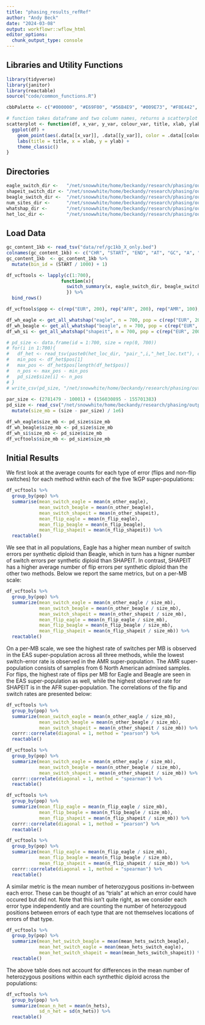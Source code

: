 ```yaml
---
title: "phasing_results_refRef"
author: "Andy Beck"
date: "2024-03-08"
output: workflowr::wflow_html
editor_options:
  chunk_output_type: console
---
```


## Libraries and Utility Functions

```r
library(tidyverse)
library(janitor)
library(reactable)
source("code/common_functions.R")

cbbPalette <- c("#000000", "#E69F00", "#56B4E9", "#009E73", "#F0E442", "#0072B2", "#D55E00", "#CC79A7")
```

```r
# function takes dataframe and two column names, returns a scatterplot
scatterplot <- function(df, x_var, y_var, colour_var, title, xlab, ylab){
  ggplot(df) +
    geom_point(aes(.data[[x_var]], .data[[y_var]], color = .data[[colour_var]])) +
    labs(title = title, x = xlab, y = ylab) +
    theme_classic()
}
```


## Directories

```r
eagle_switch_dir <-   "/net/snowwhite/home/beckandy/research/phasing/output/switch_errors/switch_errors/eagle/annotated/"
shapeit_switch_dir <- "/net/snowwhite/home/beckandy/research/phasing/output/switch_errors/switch_errors/shapeit/annotated/"
beagle_switch_dir <-  "/net/snowwhite/home/beckandy/research/phasing/output/switch_errors/switch_errors/beagle/annotated/"
num_sites_dir <-      "/net/snowwhite/home/beckandy/research/phasing/output/switch_errors/vcf_n_sites/"
whatshap_dir <-       "/net/snowwhite/home/beckandy/research/phasing/output/switch_errors/whatshap/"
het_loc_dir <-        "/net/snowwhite/home/beckandy/research/phasing/output/switch_errors/het_loc/"
```

## Load Data

```r
gc_content_1kb <- read_tsv("data/ref/gc1kb_X_only.bed")
colnames(gc_content_1kb) <- c("CHR", "START", "END", "AT", "GC", "A", "C", "G", "T", "TOTAL", "OTHER", "LENGTH")
gc_content_1kb  <- gc_content_1kb %>%
  mutate(bin_id = (START / 1000) + 1)

df_vcftools <- lapply(c(1:700), 
                    function(x){
                      switch_summary(x, eagle_switch_dir, beagle_switch_dir, shapeit_switch_dir, gc_content_1kb, het_loc_dir)
                      }) %>%
  bind_rows()

df_vcftools$pop <- c(rep("EUR", 200), rep("AFR", 200), rep("AMR", 100), rep("EAS", 100), rep("SAS", 100))

df_wh_eagle <- get_all_whatshap("eagle", n = 700, pop = c(rep("EUR", 200), rep("AFR", 200), rep("AMR", 100), rep("EAS", 100), rep("SAS", 100)))
df_wh_beagle <- get_all_whatshap("beagle", n = 700, pop = c(rep("EUR", 200), rep("AFR", 200), rep("AMR", 100), rep("EAS", 100), rep("SAS", 100)))
df_wh_si <- get_all_whatshap("shapeit", n = 700, pop = c(rep("EUR", 200), rep("AFR", 200), rep("AMR", 100), rep("EAS", 100), rep("SAS", 100)))

# pd_size <- data.frame(id = 1:700, size = rep(0, 700))
# for(i in 1:700){
#   df_het <- read_tsv(paste0(het_loc_dir, "pair_",i,"_het_loc.txt"), col_names = c("chr", "pos", "gt", "X"),show_col_types = FALSE)
#   min_pos <- df_het$pos[1]
#   max_pos <- df_het$pos[length(df_het$pos)]
#   n_pos <- max_pos - min_pos
#   pd_size$size[i] <- n_pos
# }
# write_csv(pd_size, "/net/snowwhite/home/beckandy/research/phasing/output/switch_errors/het_loc/phased_size.csv")
    
par_size <- (2781479 - 10001) + (156030895 - 155701383)
pd_size <- read_csv("/net/snowwhite/home/beckandy/research/phasing/output/switch_errors/het_loc/phased_size.csv",show_col_types = FALSE) %>%
  mutate(size_mb = (size - par_size) / 1e6)

df_wh_eagle$size_mb <- pd_size$size_mb
df_wh_beagle$size_mb <- pd_size$size_mb
df_wh_si$size_mb <- pd_size$size_mb
df_vcftools$size_mb <- pd_size$size_mb
```

## Initial Results

We first look at the average counts for each type of error (flips and non-flip switches) for each method within each of the five 1kGP super-populations:

```r
df_vcftools %>%
  group_by(pop) %>%
  summarise(mean_switch_eagle = mean(n_other_eagle),
            mean_switch_beagle = mean(n_other_beagle),
            mean_switch_shapeit = mean(n_other_shapeit),
            mean_flip_eagle = mean(n_flip_eagle),
            mean_flip_beagle = mean(n_flip_beagle),
            mean_flip_shapeit = mean(n_flip_shapeit)) %>%
  reactable()
```

We see that in all populations, Eagle has a higher mean number of switch errors per synthetic diploid than Beagle, which in turn has a higner number of switch errors per synthetic diploid than SHAPEIT. In contrast, SHAPEIT has a higher average number of flip errors per synthetic diploid than the other two methods. Below we report the same metrics, but on a per-MB scale:

```r
df_vcftools %>%
  group_by(pop) %>%
  summarize(mean_switch_eagle = mean(n_other_eagle / size_mb),
            mean_switch_beagle = mean(n_other_beagle / size_mb),
            mean_switch_shapeit = mean(n_other_shapeit / size_mb),
            mean_flip_eagle = mean(n_flip_eagle / size_mb),
            mean_flip_beagle = mean(n_flip_beagle / size_mb),
            mean_flip_shapeit = mean(n_flip_shapeit / size_mb)) %>%
  reactable()
```

On a per-MB scale, we see the highest rate of switches per MB is observed in the EAS super-population across all three methods, while the lowest switch-error rate is observed in the AMR super-population. The AMR super-population consists of samples from 6 North American admixed samples. For flips, the highest rate of flips per MB for Eagle and Beagle are seen in the EAS super-population as well, while the highest observed rate for SHAPEIT is in the AFR super-population. The correlations of the flip and switch rates are presented below:

```r
df_vcftools %>%
  group_by(pop) %>%
  summarize(mean_switch_eagle = mean(n_other_eagle / size_mb),
            mean_switch_beagle = mean(n_other_beagle / size_mb),
            mean_switch_shapeit = mean(n_other_shapeit / size_mb)) %>%
  corrr::correlate(diagonal = 1, method = "pearson") %>%
  reactable()

df_vcftools %>%
  group_by(pop) %>%
  summarize(mean_switch_eagle = mean(n_other_eagle / size_mb),
            mean_switch_beagle = mean(n_other_beagle / size_mb),
            mean_switch_shapeit = mean(n_other_shapeit / size_mb)) %>%
  corrr::correlate(diagonal = 1, method = "spearman") %>%
  reactable()

df_vcftools %>%
  group_by(pop) %>%
  summarize(mean_flip_eagle = mean(n_flip_eagle / size_mb),
            mean_flip_beagle = mean(n_flip_beagle / size_mb),
            mean_flip_shapeit = mean(n_flip_shapeit / size_mb)) %>%
  corrr::correlate(diagonal = 1, method = "pearson") %>%
  reactable()

df_vcftools %>%
  group_by(pop) %>%
  summarize(mean_flip_eagle = mean(n_flip_eagle / size_mb),
            mean_flip_beagle = mean(n_flip_beagle / size_mb),
            mean_flip_shapeit = mean(n_flip_shapeit / size_mb)) %>%
  corrr::correlate(diagonal = 1, method = "spearman") %>%
  reactable()
```

A similar metric is the mean number of heterozygous positions in-between each error. These can be thought of as "trials" at which an error could have occured but did not. Note that this isn't quite right, as we consider each error type independently and are counting the number of heterozygoud positions between errors of each type that are not themselves locations of errors of that type.

```r
df_vcftools %>%
  group_by(pop) %>%
  summarize(mean_het_switch_beagle = mean(mean_hets_switch_beagle),
            mean_het_switch_eagle = mean(mean_hets_switch_eagle),
            mean_het_switch_shapeit = mean(mean_hets_switch_shapeit)) %>%
  reactable()
```

The above table does not account for differences in the mean number of heterozygous positions within each synthethic diploid across the populations:

```r
df_vcftools %>%
  group_by(pop) %>%
  summarize(mean_n_het = mean(n_hets),
            sd_n_het = sd(n_hets)) %>%
  reactable()
```


